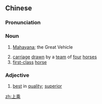 ==Chinese==
{{zh-forms}}

===Pronunciation===
{{zh-pron
|m=shàng乘
|c=soeng6 sing6
|cat=n,a
}}

===Noun===
{{zh-noun}}

# {{lb|zh|Buddhism}} [[Mahayana]]; the Great Vehicle
# [[carriage]] [[draw]]n by a [[team]] of [[four]] [[horse]]s
# [[first-class]] [[horse]]

===Adjective===
{{zh-adj}}
# [[best]] in [[quality]]; [[superior]]

[[zh:上乘]]